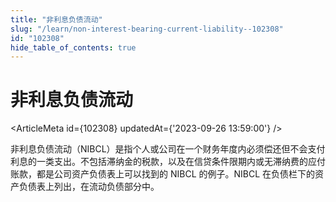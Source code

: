```yaml
---
title: "非利息负债流动"
slug: "/learn/non-interest-bearing-current-liability--102308"
id: "102308"
hide_table_of_contents: true
---
```



# 非利息负债流动

<ArticleMeta id={102308} updatedAt={'2023-09-26 13:59:00'} />
<div className='border-solid border-b border-t-0 my-4 border-[var(--ifm-color-gray-300)]' />

非利息负债流动（NIBCL）是指个人或公司在一个财务年度内必须偿还但不会支付利息的一类支出。不包括滞纳金的税款，以及在信贷条件限期内或无滞纳费的应付账款，都是公司资产负债表上可以找到的 NIBCL 的例子。NIBCL 在负债栏下的资产负债表上列出，在流动负债部分中。
